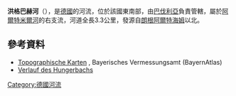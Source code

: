 {{No footnotes|time=2020-12-09T09:12:20+00:00}}
{{Coord|48.93664|N|10.93025|E|display=title}}

'''洪格巴赫河'''（{{lang-de|Hungerbach}}），是[[德國|德國]]的河流，位於該國東南部，由[[巴伐利亞|巴伐利亞]]負責管轄，屬於[[阿爾特米爾河|阿爾特米爾河]]的右支流，河道全長3.3公里，發源自[[朗根阿爾特海姆|朗根阿爾特海姆]]以北。

==參考資料==
* [http://geoportal.bayern.de/bayernatlas/?x=2RgYT2iGt9hGht0RHc3xiDib3o8*xpn8asNoYyKBuMIutXVD2S2N6b29IcYLbSYqSACNyfbOxMkZNucFaBtGHUOuuEbuVZGy9wDE9J*h3ag&X=5421759.66&Y=4421208.15&zoom=10&lang=de&topic=ba&bgLayer=tk&catalogNodes=122,12 Topographische Karten] {{Wayback|url=http://geoportal.bayern.de/bayernatlas/?x=2RgYT2iGt9hGht0RHc3xiDib3o8*xpn8asNoYyKBuMIutXVD2S2N6b29IcYLbSYqSACNyfbOxMkZNucFaBtGHUOuuEbuVZGy9wDE9J*h3ag&X=5421759.66&Y=4421208.15&zoom=10&lang=de&topic=ba&bgLayer=tk&catalogNodes=122,12 |date=20180218210159 }}, Bayerisches Vermessungsamt (BayernAtlas)
* [http://geoportal.bayern.de/bayernatlas/?x=2RgYT2iGt9hGht0RHc3xiDib3o8*xpn8asNoYyKBuMIutXVD2S2N6b29IcYLbSYqSACNyfbOxMkZNucFaBtGHUOuuEbuVZGy9wDE9J*h3ag&X=5421759.66&Y=4421208.15&zoom=10&lang=de&topic=ba&bgLayer=tk&catalogNodes=122,12 Verlauf des Hungerbachs] {{Wayback|url=http://geoportal.bayern.de/bayernatlas/?x=2RgYT2iGt9hGht0RHc3xiDib3o8*xpn8asNoYyKBuMIutXVD2S2N6b29IcYLbSYqSACNyfbOxMkZNucFaBtGHUOuuEbuVZGy9wDE9J*h3ag&X=5421759.66&Y=4421208.15&zoom=10&lang=de&topic=ba&bgLayer=tk&catalogNodes=122,12 |date=20180218210159 }}

{{Germany-geo-stub}}
[[Category:德國河流|Category:德國河流]]